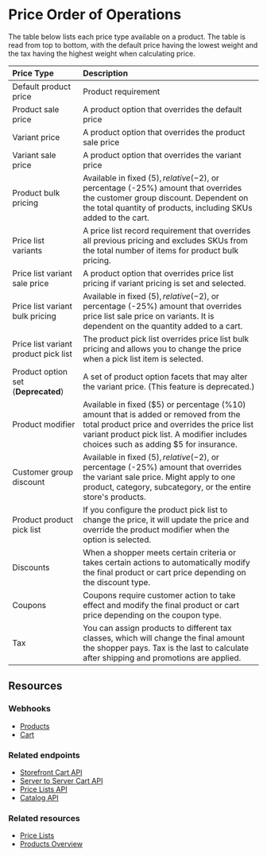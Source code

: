 # Price Order of Operations

The table below lists each price type available on a product. The table is read from top to bottom, with the default price having the lowest weight and the tax having the highest weight when calculating price.  

| Price Type | Description |
|:--|:--|
| Default product price | Product requirement |
| Product sale price | A product option that overrides the default price |  
| Variant price | A product option that overrides the product sale price |
| Variant sale price | A product option that overrides the variant price |
| Product bulk pricing | Available in fixed ($5), relative (-$2), or percentage (-25%) amount that overrides the customer group discount. Dependent on the total quantity of products, including SKUs added to the cart. |
| Price list variants | A price list record requirement that overrides all previous pricing and excludes SKUs from the total number of items for product bulk pricing. 
| Price list variant sale price | A product option that overrides price list pricing if variant pricing is set and selected. |
| Price list variant bulk pricing | Available in fixed ($5), relative (-$2), or percentage (-25%) amount that overrides price list sale price on variants. It is dependent on the quantity added to a cart. | 
| Price list variant product pick list | The product pick list overrides price list bulk pricing and allows you to change the price when a pick list item is selected. | 
| Product option set (**Deprecated**)| A set of product option facets that may alter the variant price. (This feature is deprecated.) |
| Product modifier | Available in fixed ($5) or percentage (%10) amount that is added or removed from the total product price and overrides the price list variant product pick list. A modifier includes choices such as adding $5 for insurance. |
| Customer group discount | Available in fixed ($5), relative (-$2), or percentage (-25%) amount that overrides the variant sale price. Might apply to one product, category, subcategory, or the entire store's products. |
| Product product pick list | If you configure the product pick list to change the price, it will update the price and override the product modifier when the option is selected. |
Discounts | When a shopper meets certain criteria or takes certain actions to automatically modify the final product or cart price depending on the discount type. |
| Coupons | Coupons require customer action to take effect and modify the final product or cart price depending on the coupon type. |
| Tax | You can assign products to different tax classes, which will change the final amount the shopper pays. Tax is the last to calculate after shipping and promotions are applied. |

## Resources

### Webhooks
* [Products](/docs/integrations/webhooks/events#products)
* [Cart](/docs/integrations/webhooks/events#carts)

### Related endpoints
* [Storefront Cart API](/docs/rest-storefront/carts) 
* [Server to Server Cart API](/docs/rest-management/carts)
* [Price Lists API](/docs/rest-management/price-lists)
* [Catalog API](/docs/rest-catalog)

### Related resources
* [Price Lists](/docs/store-operations/pricing/price-lists)
* [Products Overview](/docs/store-operations/catalog#products-overview)
